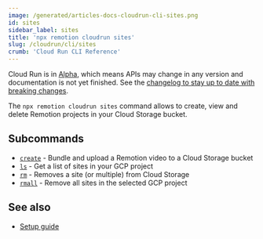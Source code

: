 ```yaml
---
image: /generated/articles-docs-cloudrun-cli-sites.png
id: sites
sidebar_label: sites
title: 'npx remotion cloudrun sites'
slug: /cloudrun/cli/sites
crumb: 'Cloud Run CLI Reference'
---
```


<ExperimentalBadge>
  <p>
    Cloud Run is in <a href="/docs/cloudrun-alpha">Alpha</a>, which means APIs may change in any version and documentation is not yet finished. See the <a href="https://remotion.dev/changelog">changelog to stay up to date with breaking changes</a>.
  </p>
</ExperimentalBadge>

The `npx remotion cloudrun sites` command allows to create, view and delete Remotion projects in your Cloud Storage bucket.

## Subcommands

- [`create`](/docs/cloudrun/cli/sites/create) - Bundle and upload a Remotion video to a Cloud Storage bucket
- [`ls`](/docs/cloudrun/cli/sites/ls) - Get a list of sites in your GCP project
- [`rm`](/docs/cloudrun/cli/sites/rm) - Removes a site (or multiple) from Cloud Storage
- [`rmall`](/docs/cloudrun/cli/sites/rmall) - Remove all sites in the selected GCP project

## See also

- [Setup guide](/docs/cloudrun/setup)